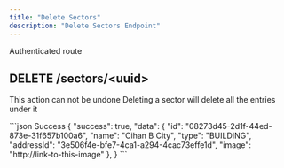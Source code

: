 ```yaml
---
title: "Delete Sectors"
description: "Delete Sectors Endpoint"
---
```


<Info>Authenticated route</Info>
## DELETE /sectors/\<uuid\>

<Danger>This action can not be undone</Danger>
<Warning>Deleting a sector will delete all the entries under it</Warning>

<ResponseExample>
```json Success
{
    "success": true,
    "data": {
            "id": "08273d45-2d1f-44ed-873e-31f657b100a6",
            "name": "Cihan B City",
            "type": "BUILDING",
            "addressId": "3e506f4e-bfe7-4ca1-a294-4cac73effe1d",
            "image": "http://link-to-this-image"
        },
}
```
</ResponseExample>
